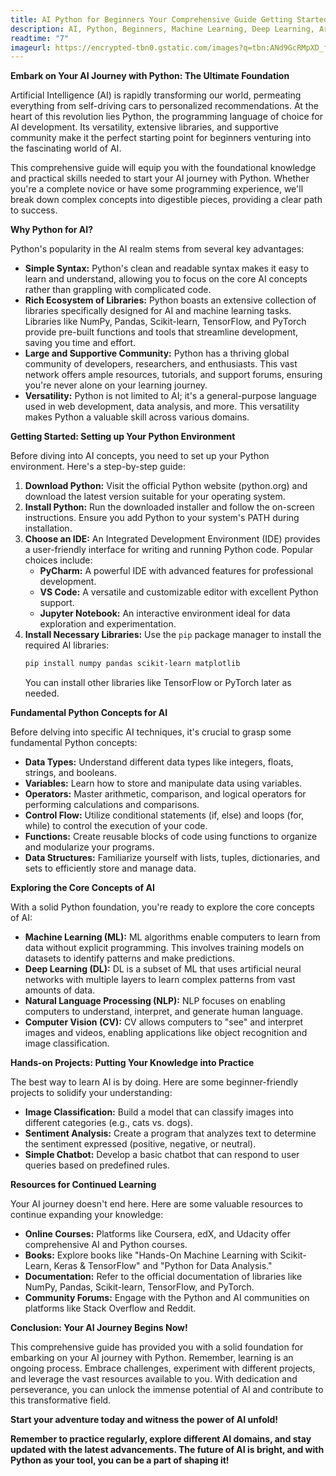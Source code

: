 ```yaml
---
title: AI Python for Beginners Your Comprehensive Guide Getting Started
description: AI, Python, Beginners, Machine Learning, Deep Learning, Artificial Intelligence, Data Science, Tutorial, Introduction, Learn AI, AI Programming
readtime: "7"
imageurl: https://encrypted-tbn0.gstatic.com/images?q=tbn:ANd9GcRMpXD_fr-mLtJZ6xqxiOWAxDZKuskdgmgyQQ&s
---
```


**Embark on Your AI Journey with Python: The Ultimate Foundation**

Artificial Intelligence (AI) is rapidly transforming our world, permeating everything from self-driving cars to personalized recommendations. At the heart of this revolution lies Python, the programming language of choice for AI development.  Its versatility, extensive libraries, and supportive community make it the perfect starting point for beginners venturing into the fascinating world of AI.

This comprehensive guide will equip you with the foundational knowledge and practical skills needed to start your AI journey with Python. Whether you're a complete novice or have some programming experience, we'll break down complex concepts into digestible pieces, providing a clear path to success.

**Why Python for AI?**

Python's popularity in the AI realm stems from several key advantages:

* **Simple Syntax:** Python's clean and readable syntax makes it easy to learn and understand, allowing you to focus on the core AI concepts rather than grappling with complicated code.
* **Rich Ecosystem of Libraries:** Python boasts an extensive collection of libraries specifically designed for AI and machine learning tasks. Libraries like NumPy, Pandas, Scikit-learn, TensorFlow, and PyTorch provide pre-built functions and tools that streamline development, saving you time and effort.
* **Large and Supportive Community:** Python has a thriving global community of developers, researchers, and enthusiasts. This vast network offers ample resources, tutorials, and support forums, ensuring you're never alone on your learning journey.
* **Versatility:** Python is not limited to AI; it's a general-purpose language used in web development, data analysis, and more. This versatility makes Python a valuable skill across various domains.

**Getting Started: Setting up Your Python Environment**

Before diving into AI concepts, you need to set up your Python environment. Here's a step-by-step guide:

1. **Download Python:** Visit the official Python website (python.org) and download the latest version suitable for your operating system.
2. **Install Python:** Run the downloaded installer and follow the on-screen instructions. Ensure you add Python to your system's PATH during installation.
3. **Choose an IDE:** An Integrated Development Environment (IDE) provides a user-friendly interface for writing and running Python code. Popular choices include:
    * **PyCharm:** A powerful IDE with advanced features for professional development.
    * **VS Code:** A versatile and customizable editor with excellent Python support.
    * **Jupyter Notebook:** An interactive environment ideal for data exploration and experimentation.
4. **Install Necessary Libraries:** Use the `pip` package manager to install the required AI libraries:
    ```bash
    pip install numpy pandas scikit-learn matplotlib
    ```
    You can install other libraries like TensorFlow or PyTorch later as needed.

**Fundamental Python Concepts for AI**

Before delving into specific AI techniques, it's crucial to grasp some fundamental Python concepts:

* **Data Types:** Understand different data types like integers, floats, strings, and booleans.
* **Variables:** Learn how to store and manipulate data using variables.
* **Operators:** Master arithmetic, comparison, and logical operators for performing calculations and comparisons.
* **Control Flow:** Utilize conditional statements (if, else) and loops (for, while) to control the execution of your code.
* **Functions:** Create reusable blocks of code using functions to organize and modularize your programs.
* **Data Structures:** Familiarize yourself with lists, tuples, dictionaries, and sets to efficiently store and manage data.

**Exploring the Core Concepts of AI**

With a solid Python foundation, you're ready to explore the core concepts of AI:

* **Machine Learning (ML):**  ML algorithms enable computers to learn from data without explicit programming. This involves training models on datasets to identify patterns and make predictions.
* **Deep Learning (DL):** DL is a subset of ML that uses artificial neural networks with multiple layers to learn complex patterns from vast amounts of data.
* **Natural Language Processing (NLP):** NLP focuses on enabling computers to understand, interpret, and generate human language.
* **Computer Vision (CV):** CV allows computers to "see" and interpret images and videos, enabling applications like object recognition and image classification.

**Hands-on Projects: Putting Your Knowledge into Practice**

The best way to learn AI is by doing. Here are some beginner-friendly projects to solidify your understanding:

* **Image Classification:** Build a model that can classify images into different categories (e.g., cats vs. dogs).
* **Sentiment Analysis:** Create a program that analyzes text to determine the sentiment expressed (positive, negative, or neutral).
* **Simple Chatbot:** Develop a basic chatbot that can respond to user queries based on predefined rules.

**Resources for Continued Learning**

Your AI journey doesn't end here.  Here are some valuable resources to continue expanding your knowledge:

* **Online Courses:** Platforms like Coursera, edX, and Udacity offer comprehensive AI and Python courses.
* **Books:** Explore books like "Hands-On Machine Learning with Scikit-Learn, Keras & TensorFlow" and "Python for Data Analysis."
* **Documentation:** Refer to the official documentation of libraries like NumPy, Pandas, Scikit-learn, TensorFlow, and PyTorch.
* **Community Forums:** Engage with the Python and AI communities on platforms like Stack Overflow and Reddit.

**Conclusion: Your AI Journey Begins Now!**

This comprehensive guide has provided you with a solid foundation for embarking on your AI journey with Python. Remember, learning is an ongoing process. Embrace challenges, experiment with different projects, and leverage the vast resources available to you. With dedication and perseverance, you can unlock the immense potential of AI and contribute to this transformative field.

**Start your adventure today and witness the power of AI unfold!**

**Remember to practice regularly, explore different AI domains, and stay updated with the latest advancements. The future of AI is bright, and with Python as your tool, you can be a part of shaping it!**
